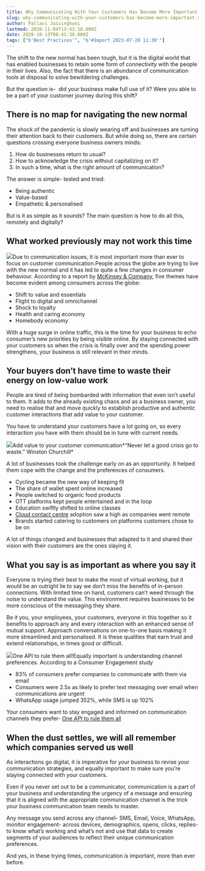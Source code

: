 ```yaml
---
title: Why Communicating With Your Customers Has Become More Important Than Ever?
slug: why-communicating-with-your-customers-has-become-more-important-than-ever
author: Pallavi Jaisinghani
lastmod: 2020-11-04T13:43:18.000Z
date: 2020-10-13T08:41:39.000Z
tags: ["b'Best Practices'", "b'#Import 2023-07-28 11:30'"]
---
```


The shift to the new normal has been tough, but it is the digital world that has enabled businesses to retain some form of connectivity with the people in their lives. Also, the fact that there is an abundance of communication tools at disposal to solve bewildering challenges.   


But the question is-  did your business make full use of it? Were you able to be a part of your customer journey during this shift?

There is no map for navigating the new normal
---------------------------------------------

The shock of the pandemic is slowly wearing off and businesses are turning their attention back to their customers. But while doing so, there are certain questions crossing everyone business owners minds:

1. How do businesses return to usual?
2. How to acknowledge the crisis without capitalizing on it?
3. In such a time, what is the right amount of communication?

The answer is simple- tested and tried:

* Being authentic
* Value-based
* Empathetic & personalised

But is it as simple as it sounds? The main question is how to do all this, remotely and digitally?  


What worked previously may not work this time
---------------------------------------------

![](https://images-msg91.s3.ap-south-1.amazonaws.com/2020/10/Group-18802@2x-5.png)Due to communication issues, it is most important more than ever to focus on customer communication.People across the globe are trying to live with the new normal and it has led to quite a few changes in consumer behaviour. According to a report by [McKinsey & Company](https://www.mckinsey.com/business-functions/marketing-and-sales/our-insights/a-global-view-of-how-consumer-behavior-is-changing-amid-covid-19), five themes have become evident among consumers across the globe:

* Shift to value and essentials
* Flight to digital and omnichannel
* Shock to loyalty
* Health and caring economy
* Homebody economy

With a huge surge in online traffic, this is the time for your business to echo consumer’s new priorities by being visible online. By staying connected with your customers so when the crisis is finally over and the spending power strengthens, your business is still relevant in their minds.  


Your buyers don’t have time to waste their energy on low-value work
-------------------------------------------------------------------

People are tired of being bombarded with information that even isn’t useful to them. It adds to the already existing chaos and as a business owner, you need to realise that and move quickly to establish productive and authentic customer interactions that add value to your customer.   


You have to understand your customers have a lot going on, so every interaction you have with them should be in tune with current needs. 

![](https://images-msg91.s3.ap-south-1.amazonaws.com/2020/10/Group-18772@2x.png)Add value to your customer communication*“Never let a good crisis go to waste.” Winston Churchill*   


A lot of businesses took the challenge early on as an opportunity. It helped them cope with the change and the preferences of consumers.

* Cycling became the new way of keeping fit
* The share of wallet spent online increased
* People switched to organic food products
* OTT platforms kept people entertained and in the loop
* Education swiftly shifted to online classes
* [Cloud contact centre](https://msg91.com/hello/?utm_source=int&utm_medium=blog&utm_campaign=covidcommunication) adoption saw a high as companies went remote
* Brands started catering to customers on platforms customers chose to be on

A lot of things changed and businesses that adapted to it and shared their vision with their customers are the ones slaying it.   


What you say is as important as where you say it
------------------------------------------------

Everyone is trying their best to make the most of virtual working, but it would be an outright lie to say we don’t miss the benefits of in-person connections. With limited time on hand, customers can’t weed through the noise to understand the value. This environment requires businesses to be more conscious of the messaging they share.   


Be it you, your employees, your customers, everyone in this together so it benefits to approach any and every interaction with an enhanced sense of mutual support. Approach conversations on one-to-one basis making it more streamlined and personalised. It is these qualities that earn trust and extend relationships, in times good or difficult.   


![](https://images-msg91.s3.ap-south-1.amazonaws.com/2020/10/Group-18789@2x--1-.png)One API to rule them all!Equally important is understanding channel preferences. According to a Consumer Engagement study

* 83% of consumers prefer companies to communicate with them via email
* Consumers were 2.5x as likely to prefer text messaging over email when communications are urgent
* WhatsApp usage jumped 352%, while SMS is up 102%

Your consumers want to stay engaged and informed on communication channels they prefer- [One API to rule them all](https://msg91.com/one-api/?utm_source=int&utm_medium=blog&utm_campaign=covidcommunication)

When the dust settles, we will all remember which companies served us well
--------------------------------------------------------------------------

As interactions go digital, it is imperative for your business to revise your communication strategies, and equally important to make sure you’re staying connected with your customers.

Even if you never set out to be a communicator, communication is a part of your business and understanding the urgency of a message and ensuring that it is aligned with the appropriate communication channel is the trick your business communication team needs to master.   


Any message you send across any channel- SMS, Email, Voice, WhatsApp, monitor engagement- across devices, demographics, opens, clicks, replies- to know what’s working and what’s not and use that data to create segments of your audiences to reflect their unique communication preferences.   


And yes, in these trying times, communication is important, more than ever before.

